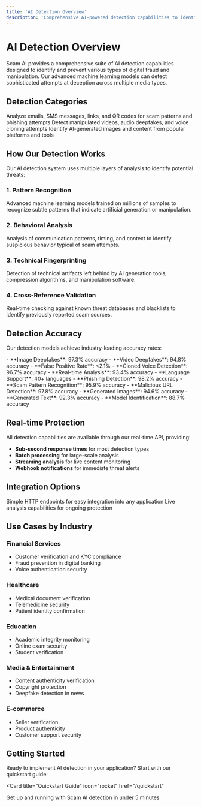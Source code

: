 ```yaml
---
title: 'AI Detection Overview'
description: 'Comprehensive AI-powered detection capabilities to identify and prevent various types of digital fraud and manipulation'
---
```


# AI Detection Overview

Scam AI provides a comprehensive suite of AI detection capabilities designed to identify and prevent various types of digital fraud and manipulation. Our advanced machine learning models can detect sophisticated attempts at deception across multiple media types.

## Detection Categories

<CardGroup cols={3}>
  <Card
    title="Text and Links"
    icon="link"
    href="/detection/text-and-links"
  >
    Analyze emails, SMS messages, links, and QR codes for scam patterns and phishing attempts
  </Card>
  <Card
    title="Deepfake & Voice Clone"
    icon="face-grin-beam"
    href="/detection/deepfake-voice-clone"
  >
    Detect manipulated videos, audio deepfakes, and voice cloning attempts
  </Card>
  <Card
    title="GenAI Content"
    icon="image"
    href="/detection/genai-content"
  >
    Identify AI-generated images and content from popular platforms and tools
  </Card>
</CardGroup>

## How Our Detection Works

Our AI detection system uses multiple layers of analysis to identify potential threats:

### 1. **Pattern Recognition**
Advanced machine learning models trained on millions of samples to recognize subtle patterns that indicate artificial generation or manipulation.

### 2. **Behavioral Analysis**
Analysis of communication patterns, timing, and context to identify suspicious behavior typical of scam attempts.

### 3. **Technical Fingerprinting**
Detection of technical artifacts left behind by AI generation tools, compression algorithms, and manipulation software.

### 4. **Cross-Reference Validation**
Real-time checking against known threat databases and blacklists to identify previously reported scam sources.

## Detection Accuracy

Our detection models achieve industry-leading accuracy rates:

<AccordionGroup>
  <Accordion title="Deepfake Detection">
    - **Image Deepfakes**: 97.3% accuracy
    - **Video Deepfakes**: 94.8% accuracy
    - **False Positive Rate**: <2.1%
  </Accordion>

  <Accordion title="Voice Clone Detection">
    - **Cloned Voice Detection**: 96.7% accuracy
    - **Real-time Analysis**: 93.4% accuracy
    - **Language Support**: 40+ languages
  </Accordion>

  <Accordion title="Text Analysis">
    - **Phishing Detection**: 98.2% accuracy
    - **Scam Pattern Recognition**: 95.9% accuracy
    - **Malicious URL Detection**: 97.8% accuracy
  </Accordion>

  <Accordion title="AI Content Detection">
    - **Generated Images**: 94.6% accuracy
    - **Generated Text**: 92.3% accuracy
    - **Model Identification**: 88.7% accuracy
  </Accordion>
</AccordionGroup>

## Real-time Protection

All detection capabilities are available through our real-time API, providing:

- **Sub-second response times** for most detection types
- **Batch processing** for large-scale analysis
- **Streaming analysis** for live content monitoring
- **Webhook notifications** for immediate threat alerts

## Integration Options

<CardGroup cols={2}>
  <Card
    title="REST APIs"
    icon="cloud"
    href="/api-reference"
  >
    Simple HTTP endpoints for easy integration into any application
  </Card>
  <Card
    title="Real-time Monitoring"
    icon="satellite-dish"
    href="/api-reference/ai-agent/process"
  >
    Live analysis capabilities for ongoing protection
  </Card>
</CardGroup>

## Use Cases by Industry

### Financial Services
- Customer verification and KYC compliance
- Fraud prevention in digital banking
- Voice authentication security

### Healthcare
- Medical document verification
- Telemedicine security
- Patient identity confirmation

### Education
- Academic integrity monitoring
- Online exam security
- Student verification

### Media & Entertainment
- Content authenticity verification
- Copyright protection
- Deepfake detection in news

### E-commerce
- Seller verification
- Product authenticity
- Customer support security

## Getting Started

Ready to implement AI detection in your application? Start with our quickstart guide:

<Card
  title="Quickstart Guide"
  icon="rocket"
  href="/quickstart"
>
  Get up and running with Scam AI detection in under 5 minutes
</Card> 